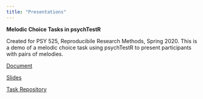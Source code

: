 ```yaml
---
title: "Presentations"
---
```


**Melodic Choice Tasks in psychTestR**

Created for PSY 525, Reproducibile Research Methods, Spring 2020. This is a demo of a melodic choice task using psychTestR to present participants with pairs of melodies. 

[Document](jazz-choice-demo/psychTestR-525-document.html)

[Slides](jazz-choice-demo/psychTestR-525-slides.html)

[Task Repository](https://github.com/hannah-merseal/jazz-choice-task)
